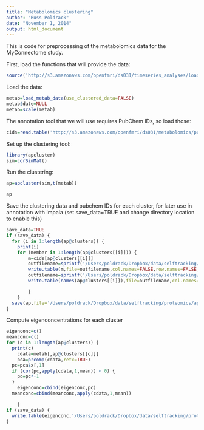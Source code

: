 ```yaml
---
title: "Metabolomics clustering"
author: "Russ Poldrack"
date: "November 1, 2014"
output: html_document
---
```


This is code for preprocessing of the metabolomics data for the MyConnectome study.

First, load the functions that will provide the data:

```r
source('http://s3.amazonaws.com/openfmri/ds031/timeseries_analyses/load_myconnectome_data.R')
```

Load the data:

```r
metab=load_metab_data(use_clustered_data=FALSE)
metab$date=NULL
metab=scale(metab)
```

The annotation tool that we will use requires PubChem IDs, so load those:

```r
cids=read.table('http://s3.amazonaws.com/openfmri/ds031/metabolomics/pubmed_cids.txt')$V1
```


Set up the clustering tool:

```r
library(apcluster)
sim=corSimMat()
```

Run the clustering:

```r
ap=apcluster(sim,t(metab))

ap
```

Save the clustering data and pubchem IDs for each cluster, for later use in annotation with Impala (set save_data=TRUE and change directory location to enable this)

```r
save_data=TRUE
if (save_data) {
  for (i in 1:length(ap@clusters)) {
    print(i)
  	for (member in 1:length(ap@clusters[[i]])) {
  		m=cids[ap@clusters[[i]]]
  		outfilename=sprintf('/Users/poldrack/Dropbox/data/selftracking/proteomics/apclust_scaled_mod%02d.txt',i)
  		write.table(m,file=outfilename,col.names=FALSE,row.names=FALSE,quote=FALSE)
    	outfilename=sprintf('/Users/poldrack/Dropbox/data/selftracking/proteomics/apclust_scaled_mod%02d_names.txt',i)
  		write.table(names(ap@clusters[[i]]),file=outfilename,col.names=FALSE,row.names=FALSE,quote=FALSE)

  		}
  	}
  save(ap,file='/Users/poldrack/Dropbox/data/selftracking/proteomics/apclust.Rdata')
}
```

Compute eigenconcentrations for each cluster

```r

eigenconc=c()
meanconc=c()
for (c in 1:length(ap@clusters)) {
  print(c)
	cdata=metab[,ap@clusters[[c]]]
	pca=prcomp(cdata,retx=TRUE)
  pc=pca$x[,1]
  if (cor(pc,apply(cdata,1,mean)) < 0) {
    pc=pc*-1
  }
	eigenconc=cbind(eigenconc,pc)
  meanconc=cbind(meanconc,apply(cdata,1,mean))

	}
if (save_data) {
  write.table(eigenconc,'/Users/poldrack/Dropbox/data/selftracking/proteomics/apclust_eigenconcentrations.txt')
}
```
